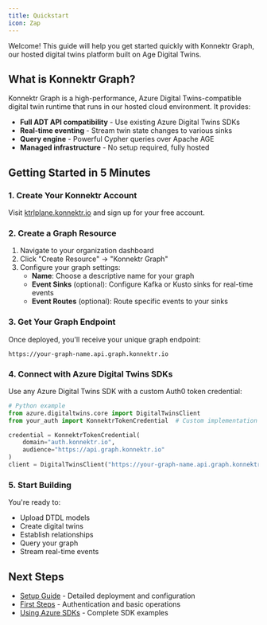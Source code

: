 ```yaml
---
title: Quickstart
icon: Zap
---
```


Welcome! This guide will help you get started quickly with Konnektr Graph, our hosted digital twins platform built on Age Digital Twins.

## What is Konnektr Graph?

Konnektr Graph is a high-performance, Azure Digital Twins-compatible digital twin runtime that runs in our hosted cloud environment. It provides:

- **Full ADT API compatibility** - Use existing Azure Digital Twins SDKs
- **Real-time eventing** - Stream twin state changes to various sinks
- **Query engine** - Powerful Cypher queries over Apache AGE
- **Managed infrastructure** - No setup required, fully hosted

## Getting Started in 5 Minutes

### 1. Create Your Konnektr Account
Visit [ktrlplane.konnektr.io](https://ktrlplane.konnektr.io) and sign up for your free account.

### 2. Create a Graph Resource
1. Navigate to your organization dashboard
2. Click "Create Resource" → "Konnektr Graph"
3. Configure your graph settings:
   - **Name**: Choose a descriptive name for your graph
   - **Event Sinks** (optional): Configure Kafka or Kusto sinks for real-time events
   - **Event Routes** (optional): Route specific events to your sinks

### 3. Get Your Graph Endpoint
Once deployed, you'll receive your unique graph endpoint:
```
https://your-graph-name.api.graph.konnektr.io
```

### 4. Connect with Azure Digital Twins SDKs
Use any Azure Digital Twins SDK with a custom Auth0 token credential:

```python
# Python example
from azure.digitaltwins.core import DigitalTwinsClient
from your_auth import KonnektrTokenCredential  # Custom implementation

credential = KonnektrTokenCredential(
    domain="auth.konnektr.io",
    audience="https://api.graph.konnektr.io"
)
client = DigitalTwinsClient("https://your-graph-name.api.graph.konnektr.io", credential)
```

### 5. Start Building
You're ready to:
- Upload DTDL models
- Create digital twins
- Establish relationships
- Query your graph
- Stream real-time events

## Next Steps

- [Setup Guide](./setup) - Detailed deployment and configuration
- [First Steps](./first-steps) - Authentication and basic operations
- [Using Azure SDKs](../how-to-guides/using-azure-digital-twins-sdks) - Complete SDK examples
